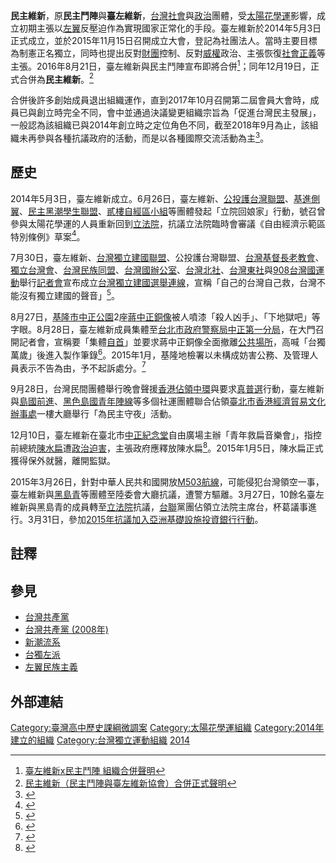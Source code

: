 '''民主維新'''，原'''民主鬥陣'''與'''臺左維新'''，[[台灣|台灣]][[社會|社會]]與[[政治|政治]]團體，受[[太陽花學運|太陽花學運]]影響，成立初期主張以[[左翼|左翼]]反壓迫作為實現國家正常化的手段。臺左維新於2014年5月3日正式成立，並於2015年11月15日召開成立大會，登記為社團法人。當時主要目標為制憲正名獨立，同時也提出反對[[財閥|財團]]控制、反對[[威權|威權]]政治、主張恢復[[社會正義|社會正義]]等主張。2016年8月21日，臺左維新與民主鬥陣宣布即將合併<ref>[https://www.facebook.com/DemocracyTautin/posts/655553141276581:0 臺左維新x民主鬥陣 組織合併聲明]{{dead link|date=2018年4月 |bot=InternetArchiveBot |fix-attempted=yes }}</ref>；同年12月19日，正式合併為'''民主維新'''。<ref>[https://www.facebook.com/yaot.org/posts/1921580738128198:0 民主維新（民主鬥陣與臺左維新協會）合併正式聲明]</ref>

合併後許多創始成員退出組織運作，直到2017年10月召開第二屆會員大會時，成員已與創立時完全不同，會中並通過決議變更組織宗旨為「促進台灣民主發展」，一般認為該組織已與2014年創立時之定位角色不同，截至2018年9月為止，該組織未再參與各種抗議政府的活動，而是以各種國際交流活動為主<ref>{{Cite web|url=https://www.facebook.com/yaot.org/videos/2321463924806542/|title=民主維新|accessdate=2018-09-13|author=|date=|work=www.facebook.com|publisher=|language=zh-Tw}}</ref>。

==歷史==
2014年5月3日，臺左維新成立。6月26日，臺左維新、[[公投護台灣聯盟|公投護台灣聯盟]]、[[基進側翼|基進側翼]]、[[民主黑潮學生聯盟|民主黑潮學生聯盟]]、[[貳樓自經區小組|貳樓自經區小組]]等團體發起「立院回娘家」行動，號召曾參與太陽花學運的人員重新回到[[立法院|立法院]]，抗議立法院臨時會審議《自由經濟示範區特別條例》草案<ref>{{cite news|author=綜合報導|title=反自經區 學生再闖立院|url=http://www.appledaily.com.tw/appledaily/article/headline/20140627/35921567/|newspaper=台灣蘋果日報|date=2014-06-27|accessdate=2014-12-14|archive-date=2014-06-27|archive-url=https://web.archive.org/web/20140627153838/http://www.appledaily.com.tw/appledaily/article/headline/20140627/35921567/|dead-url=no}}</ref>。

7月30日，臺左維新、[[台灣獨立建國聯盟|台灣獨立建國聯盟]]、公投護台灣聯盟、[[台灣基督長老教會|台灣基督長老教會]]、[[獨立台灣會|獨立台灣會]]、[[台灣民族同盟|台灣民族同盟]]、[[台灣國辦公室|台灣國辦公室]]、[[台灣北社|台灣北社]]、[[台灣東社|台灣東社]]與[[908台灣國運動|908台灣國運動]]舉行[[記者會|記者會]]宣布成立[[台灣獨立建國選舉連線|台灣獨立建國選舉連線]]，宣稱「自己的台灣自己救，台灣不能沒有獨立建國的聲音」<ref>{{Cite web|url=http://news.ltn.com.tw/news/politics/breakingnews/1067954|author=本報訊|title=台灣獨立建國選舉連線正式成立|publisher=[[自由時報|自由時報]]即時新聞|date=2014-07-30|accessdate=2014-08-01|archive-date=2014-07-31|archive-url=https://web.archive.org/web/20140731162154/http://news.ltn.com.tw/news/politics/breakingnews/1067954|dead-url=no}}</ref>。

8月27日，[[基隆市|基隆市]][[中正公園_(基隆市)|中正公園]]2座[[蔣中正|蔣中正]][[銅像|銅像]]被人噴漆「殺人凶手」、「下地獄吧」等字眼。8月28日，臺左維新成員集體至[[台北市政府警察局中正第一分局|台北市政府警察局中正第一分局]]，在大門召開記者會，宣稱要「集體[[自首|自首]]」並要求蔣中正銅像全面撤離[[公共場所|公共場所]]，高喊「台獨萬歲」後進入製作筆錄<ref>{{cite news|author=本報訊|title=讓蔣銅像穿紅鞋 台左維新今「集體自首」|url=http://news.ltn.com.tw/news/politics/breakingnews/1093192|newspaper=自由時報即時新聞|date=2014-08-27|accessdate=2014-11-06|archive-date=2014-11-06|archive-url=https://web.archive.org/web/20141106085942/http://news.ltn.com.tw/news/politics/breakingnews/1093192|dead-url=no}}</ref>。2015年1月，基隆地檢署以未構成妨害公務、及管理人員表示不告為由，予不起訴處分。<ref>{{cite news|author=吳政峰|title=噴漆蔣介石銅像 沒人告不起訴|url=http://news.ltn.com.tw/news/society/paper/844279|newspaper=自由時報|date=2015-01-03|accessdate=2015-01-03|archive-date=2015-01-03|archive-url=https://web.archive.org/web/20150103042845/http://news.ltn.com.tw/news/society/paper/844279|dead-url=no}}</ref>

9月28日，台灣民間團體舉行晚會聲援[[香港|香港]][[讓愛與和平佔領中環|佔領中環]]與要求[[真普選|真普選]]行動，臺左維新與[[島國前進|島國前進]]、[[黑色島國青年陣線|黑色島國青年陣線]]等多個社運團體聯合佔領[[臺北市|臺北市]][[香港經濟貿易文化辦事處|香港經濟貿易文化辦事處]]一樓大廳舉行「為民主守夜」活動。

12月10日，臺左維新在臺北市[[中正紀念堂|中正紀念堂]]自由廣場主辦「青年救扁音樂會」，指控前總統[[陳水扁|陳水扁]]遭[[政治迫害|政治迫害]]，主張政府應釋放陳水扁<ref>{{cite news|author=林楠森|title=台灣再度出現釋放前總統陳水扁的要求|url=http://www.bbc.co.uk/zhongwen/trad/china/2014/12/141209_tw_chenshuibian_byjiames|newspaper=[[BBC中文網|BBC中文網]]|date=2014-12-09|accessdate=2014-12-14|archive-date=2015-01-05|archive-url=https://web.archive.org/web/20150105071137/http://www.bbc.co.uk/zhongwen/trad/china/2014/12/141209_tw_chenshuibian_byjiames|dead-url=no}}</ref>。2015年1月5日，陳水扁正式獲得保外就醫，離開監獄。

2015年3月26日，針對中華人民共和國開放[[M503航路事件|M503航線]]，可能侵犯台灣領空一事，臺左維新與[[黑島青|黑島青]]等團體至陸委會大廳抗議，遭警方驅離。3月27日，10餘名臺左維新與黑島青的成員轉至[[立法院|立法院]]抗議，[[台灣團結聯盟|台聯]]黨團佔領立法院主席台，杯葛議事進行。3月31日，參加[[2015年抗議加入亞洲基礎設施投資銀行行動|2015年抗議加入亞洲基礎設施投資銀行行動]]。

==註釋==
{{reflist|2}}

==參見==
{{div col|2}}
* [[台灣共產黨|台灣共產黨]]
* [[台灣共產黨_(2008年)|台灣共產黨 (2008年)]]
* [[新潮流系|新潮流系]]
* [[台獨左派|台獨左派]]
* [[左翼民族主義|左翼民族主義]]
{{div col end}}

==外部連結==
{{Portal|台灣|政治}}

{{太陽花學運}}
{{台湾海峡两岸主题}}
{{反高中課綱微調運動}}

[[Category:臺灣高中歷史課綱微調案|Category:臺灣高中歷史課綱微調案]]
[[Category:太陽花學運組織|Category:太陽花學運組織]]
[[Category:2014年建立的組織|Category:2014年建立的組織]]
[[Category:台灣獨立運動組織|Category:台灣獨立運動組織]]
[[Category:臺灣政治運動組織|2014]]